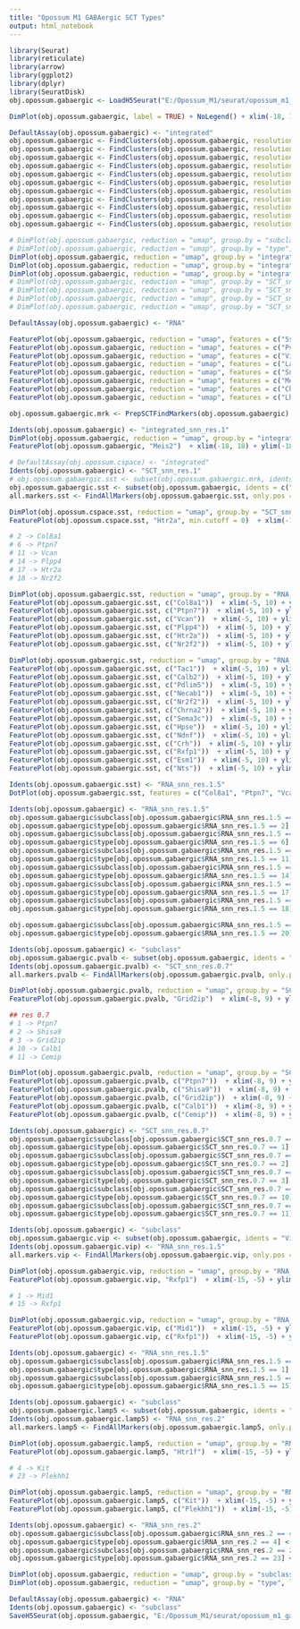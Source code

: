 ```yaml
---
title: "Opossum M1 GABAergic SCT Types"
output: html_notebook
---
```


```r

library(Seurat)
library(reticulate)
library(arrow)
library(ggplot2)
library(dplyr)
library(SeuratDisk)
obj.opossum.gabaergic <- LoadH5Seurat("E:/Opossum_M1/seurat/opossum_m1_gabaergic_sct_ext_rmv.h5seurat")

```


```r

DimPlot(obj.opossum.gabaergic, label = TRUE) + NoLegend() + xlim(-18, 18) + ylim(-18, 18) + coord_equal()

```


```r

DefaultAssay(obj.opossum.gabaergic) <- "integrated"
obj.opossum.gabaergic <- FindClusters(obj.opossum.gabaergic, resolution = 0.5, algorithm = 4, method = "igraph")
obj.opossum.gabaergic <- FindClusters(obj.opossum.gabaergic, resolution = 0.8, algorithm = 4, method = "igraph")
obj.opossum.gabaergic <- FindClusters(obj.opossum.gabaergic, resolution = 1, algorithm = 4, method = "igraph")
obj.opossum.gabaergic <- FindClusters(obj.opossum.gabaergic, resolution = 1.5, algorithm = 4, method = "igraph")
obj.opossum.gabaergic <- FindClusters(obj.opossum.gabaergic, resolution = 2, algorithm = 4, method = "igraph")
obj.opossum.gabaergic <- FindClusters(obj.opossum.gabaergic, resolution = 2.5, algorithm = 4, method = "igraph")
obj.opossum.gabaergic <- FindClusters(obj.opossum.gabaergic, resolution = 3, algorithm = 4, method = "igraph")
obj.opossum.gabaergic <- FindClusters(obj.opossum.gabaergic, resolution = 3.5, algorithm = 4, method = "igraph")
obj.opossum.gabaergic <- FindClusters(obj.opossum.gabaergic, resolution = 4, algorithm = 4, method = "igraph")
obj.opossum.gabaergic <- FindClusters(obj.opossum.gabaergic, resolution = 4.5, algorithm = 4, method = "igraph")
obj.opossum.gabaergic <- FindClusters(obj.opossum.gabaergic, resolution = 5, algorithm = 4, method = "igraph")

```


```r

# DimPlot(obj.opossum.gabaergic, reduction = "umap", group.by = "subclass", label = TRUE, label.size = 4, raster = FALSE) + NoLegend()  + xlim(-18, 18) + ylim(-18, 18) + coord_equal()
# DimPlot(obj.opossum.gabaergic, reduction = "umap", group.by = "type", label = TRUE, label.size = 4, raster = FALSE) + NoLegend()  + xlim(-18, 18) + ylim(-18, 18) + coord_equal()
DimPlot(obj.opossum.gabaergic, reduction = "umap", group.by = "integrated_snn_res.0.5", label = TRUE, label.size = 4, raster = FALSE) + NoLegend()  + xlim(-18, 18) + ylim(-18, 18) + coord_equal()
DimPlot(obj.opossum.gabaergic, reduction = "umap", group.by = "integrated_snn_res.0.8", label = TRUE, label.size = 4, raster = FALSE) + NoLegend()  + xlim(-18, 18) + ylim(-18, 18) + coord_equal()
DimPlot(obj.opossum.gabaergic, reduction = "umap", group.by = "integrated_snn_res.1", label = TRUE, label.size = 4, raster = FALSE) + NoLegend()  + xlim(-18, 18) + ylim(-18, 18) + coord_equal()
# DimPlot(obj.opossum.gabaergic, reduction = "umap", group.by = "SCT_snn_res.1.5", label = TRUE, label.size = 4, raster = FALSE) + NoLegend()  + xlim(-18, 18) + ylim(-18, 18) + coord_equal()
# DimPlot(obj.opossum.gabaergic, reduction = "umap", group.by = "SCT_snn_res.2", label = TRUE, label.size = 4, raster = FALSE) + NoLegend()  + xlim(-18, 18) + ylim(-18, 18) + coord_equal()
# DimPlot(obj.opossum.gabaergic, reduction = "umap", group.by = "SCT_snn_res.3", label = TRUE, label.size = 4, raster = FALSE) + NoLegend()  + xlim(-18, 18) + ylim(-18, 18) + coord_equal()
# DimPlot(obj.opossum.gabaergic, reduction = "umap", group.by = "SCT_snn_res.4", label = TRUE, label.size = 4, raster = FALSE) + NoLegend()  + xlim(-18, 18) + ylim(-18, 18) + coord_equal()

```


```r

DefaultAssay(obj.opossum.gabaergic) <- "RNA"

FeaturePlot(obj.opossum.gabaergic, reduction = "umap", features = c("Sst"), min.cutoff = 0) + xlim(-18, 18) + ylim(-18, 18) + coord_equal()
FeaturePlot(obj.opossum.gabaergic, reduction = "umap", features = c("Pvalb"), min.cutoff = 0) + xlim(-18, 18) + ylim(-18, 18) + coord_equal()
FeaturePlot(obj.opossum.gabaergic, reduction = "umap", features = c("Vip"), min.cutoff = 0) + xlim(-18, 18) + ylim(-18, 18) + coord_equal()
FeaturePlot(obj.opossum.gabaergic, reduction = "umap", features = c("Lamp5"), min.cutoff = 0) + xlim(-18, 18) + ylim(-18, 18) + coord_equal()
FeaturePlot(obj.opossum.gabaergic, reduction = "umap", features = c("Sncg"), min.cutoff = 0) + xlim(-18, 18) + ylim(-18, 18) + coord_equal()
FeaturePlot(obj.opossum.gabaergic, reduction = "umap", features = c("Meis2"), min.cutoff = 0) + xlim(-18, 18) + ylim(-18, 18) + coord_equal()
FeaturePlot(obj.opossum.gabaergic, reduction = "umap", features = c("Chodl"), min.cutoff = 0) + xlim(-18, 18) + ylim(-18, 18) + coord_equal()
FeaturePlot(obj.opossum.gabaergic, reduction = "umap", features = c("Lhx6"), min.cutoff = 0) + xlim(-18, 18) + ylim(-18, 18) + coord_equal()

```


```r

obj.opossum.gabaergic.mrk <- PrepSCTFindMarkers(obj.opossum.gabaergic)

```


```r

Idents(obj.opossum.gabaergic) <- "integrated_snn_res.1"
DimPlot(obj.opossum.gabaergic, reduction = "umap", group.by = "integrated_snn_res.1", label = TRUE, label.size = 4, raster = FALSE) + NoLegend()  + xlim(-18, 18) + ylim(-18, 18) + coord_equal()
FeaturePlot(obj.opossum.gabaergic, "Meis2")  + xlim(-18, 18) + ylim(-18, 18) + coord_equal()

```


```r

# DefaultAssay(obj.opossum.cspace) <- "integrated"
Idents(obj.opossum.gabaergic) <- "SCT_snn_res.1"
# obj.opossum.gabaergic.sst <- subset(obj.opossum.gabaergic.mrk, idents = c("5", "7", "9", "12", "14", "17", "20"))
obj.opossum.gabaergic.sst <- subset(obj.opossum.gabaergic, idents = c("4", "7", "8", "10", "16", "19"))
all.markers.sst <- FindAllMarkers(obj.opossum.gabaergic.sst, only.pos = TRUE)

```


```r

DimPlot(obj.opossum.cspace.sst, reduction = "umap", group.by = "SCT_snn_res.1", label = TRUE, label.size = 4, raster = FALSE) + NoLegend()  + xlim(-18, 18) + ylim(-18, 18) + coord_equal()
FeaturePlot(obj.opossum.cspace.sst, "Htr2a", min.cutoff = 0)  + xlim(-18, 18) + ylim(-18, 18) + coord_equal()

```


```r

# 2 -> Col8a1
# 6 -> Ptpn7
# 11 -> Vcan
# 14 -> Plpp4
# 17 -> Htr2a
# 18 -> Nr2f2

DimPlot(obj.opossum.gabaergic.sst, reduction = "umap", group.by = "RNA_snn_res.1.5", label = TRUE, label.size = 4, raster = FALSE) + NoLegend()  + xlim(-5, 10) + ylim(-10, 5) + coord_equal()
FeaturePlot(obj.opossum.gabaergic.sst, c("Col8a1"))  + xlim(-5, 10) + ylim(-10, 5) + coord_equal()
FeaturePlot(obj.opossum.gabaergic.sst, c("Ptpn7"))  + xlim(-5, 10) + ylim(-10, 5) + coord_equal()
FeaturePlot(obj.opossum.gabaergic.sst, c("Vcan"))  + xlim(-5, 10) + ylim(-10, 5) + coord_equal()
FeaturePlot(obj.opossum.gabaergic.sst, c("Plpp4"))  + xlim(-5, 10) + ylim(-10, 5) + coord_equal()
FeaturePlot(obj.opossum.gabaergic.sst, c("Htr2a"))  + xlim(-5, 10) + ylim(-10, 5) + coord_equal()
FeaturePlot(obj.opossum.gabaergic.sst, c("Nr2f2"))  + xlim(-5, 10) + ylim(-10, 5) + coord_equal()

```



```r

DimPlot(obj.opossum.gabaergic.sst, reduction = "umap", group.by = "RNA_snn_res.1.5", label = TRUE, label.size = 4, raster = FALSE) + NoLegend()  + xlim(-5, 10) + ylim(-10, 5) + coord_equal()
FeaturePlot(obj.opossum.gabaergic.sst, c("Tac1"))  + xlim(-5, 10) + ylim(-10, 5) + coord_equal()
FeaturePlot(obj.opossum.gabaergic.sst, c("Calb2"))  + xlim(-5, 10) + ylim(-10, 5) + coord_equal()
FeaturePlot(obj.opossum.gabaergic.sst, c("Pdlim5"))  + xlim(-5, 10) + ylim(-10, 5) + coord_equal()
FeaturePlot(obj.opossum.gabaergic.sst, c("Necab1"))  + xlim(-5, 10) + ylim(-10, 5) + coord_equal()
FeaturePlot(obj.opossum.gabaergic.sst, c("Nr2f2"))  + xlim(-5, 10) + ylim(-10, 5) + coord_equal()
FeaturePlot(obj.opossum.gabaergic.sst, c("Chrna2"))  + xlim(-5, 10) + ylim(-10, 5) + coord_equal()
FeaturePlot(obj.opossum.gabaergic.sst, c("Sema3c"))  + xlim(-5, 10) + ylim(-10, 5) + coord_equal()
FeaturePlot(obj.opossum.gabaergic.sst, c("Hpse"))  + xlim(-5, 10) + ylim(-10, 5) + coord_equal()
FeaturePlot(obj.opossum.gabaergic.sst, c("Ndnf"))  + xlim(-5, 10) + ylim(-10, 5) + coord_equal()
FeaturePlot(obj.opossum.gabaergic.sst, c("Crh"))  + xlim(-5, 10) + ylim(-10, 5) + coord_equal()
FeaturePlot(obj.opossum.gabaergic.sst, c("Rxfp1"))  + xlim(-5, 10) + ylim(-10, 5) + coord_equal()
FeaturePlot(obj.opossum.gabaergic.sst, c("Esm1"))  + xlim(-5, 10) + ylim(-10, 5) + coord_equal()
FeaturePlot(obj.opossum.gabaergic.sst, c("Nts"))  + xlim(-5, 10) + ylim(-10, 5) + coord_equal()

```


```r

Idents(obj.opossum.gabaergic.sst) <- "RNA_snn_res.1.5"
DotPlot(obj.opossum.gabaergic.sst, features = c("Col8a1", "Ptpn7", "Vcan", "Plpp4", "Htr2a", "Nr2f2"))

```


```r

Idents(obj.opossum.gabaergic) <- "RNA_snn_res.1.5"
obj.opossum.gabaergic$subclass[obj.opossum.gabaergic$RNA_snn_res.1.5 == 2] <- "Sst"
obj.opossum.gabaergic$type[obj.opossum.gabaergic$RNA_snn_res.1.5 == 2] <- "Sst Col8a1"
obj.opossum.gabaergic$subclass[obj.opossum.gabaergic$RNA_snn_res.1.5 == 6] <- "Sst"
obj.opossum.gabaergic$type[obj.opossum.gabaergic$RNA_snn_res.1.5 == 6] <- "Sst Ptpn7"
obj.opossum.gabaergic$subclass[obj.opossum.gabaergic$RNA_snn_res.1.5 == 11] <- "Sst"
obj.opossum.gabaergic$type[obj.opossum.gabaergic$RNA_snn_res.1.5 == 11] <- "Sst Vcan"
obj.opossum.gabaergic$subclass[obj.opossum.gabaergic$RNA_snn_res.1.5 == 14] <- "Sst"
obj.opossum.gabaergic$type[obj.opossum.gabaergic$RNA_snn_res.1.5 == 14] <- "Sst Plpp4"
obj.opossum.gabaergic$subclass[obj.opossum.gabaergic$RNA_snn_res.1.5 == 17] <- "Sst"
obj.opossum.gabaergic$type[obj.opossum.gabaergic$RNA_snn_res.1.5 == 17] <- "Sst Htr2a"
obj.opossum.gabaergic$subclass[obj.opossum.gabaergic$RNA_snn_res.1.5 == 18] <- "Sst"
obj.opossum.gabaergic$type[obj.opossum.gabaergic$RNA_snn_res.1.5 == 18] <- "Sst Nr2f2"

obj.opossum.gabaergic$subclass[obj.opossum.gabaergic$RNA_snn_res.1.5 == 20] <- "Sst Chodl"
obj.opossum.gabaergic$type[obj.opossum.gabaergic$RNA_snn_res.1.5 == 20] <- "Sst Chodl"

```


```r

Idents(obj.opossum.gabaergic) <- "subclass"
obj.opossum.gabaergic.pvalb <- subset(obj.opossum.gabaergic, idents = "Pvalb")
Idents(obj.opossum.gabaergic.pvalb) <- "SCT_snn_res.0.7"
all.markers.pvalb <- FindAllMarkers(obj.opossum.gabaergic.pvalb, only.pos = TRUE)

```


```r

DimPlot(obj.opossum.gabaergic.pvalb, reduction = "umap", group.by = "SCT_snn_res.0.7", label = TRUE, label.size = 4, raster = FALSE) + NoLegend()  + xlim(-8, 9) + ylim(-2, 15) + coord_equal()
FeaturePlot(obj.opossum.gabaergic.pvalb, "Grid2ip")  + xlim(-8, 9) + ylim(-2, 15) + coord_equal()

```


```r

## res 0.7
# 1 -> Ptpn7
# 2 -> Shisa9
# 3 -> Grid2ip
# 10 -> Calb1
# 11 -> Cemip

DimPlot(obj.opossum.gabaergic.pvalb, reduction = "umap", group.by = "SCT_snn_res.0.7", label = TRUE, label.size = 4, raster = FALSE) + NoLegend()  + xlim(-8, 9) + ylim(-2, 15) + coord_equal()
FeaturePlot(obj.opossum.gabaergic.pvalb, c("Ptpn7"))  + xlim(-8, 9) + ylim(-2, 15) + coord_equal()
FeaturePlot(obj.opossum.gabaergic.pvalb, c("Shisa9"))  + xlim(-8, 9) + ylim(-2, 15) + coord_equal()
FeaturePlot(obj.opossum.gabaergic.pvalb, c("Grid2ip"))  + xlim(-8, 9) + ylim(-2, 15) + coord_equal()
FeaturePlot(obj.opossum.gabaergic.pvalb, c("Calb1"))  + xlim(-8, 9) + ylim(-2, 15) + coord_equal()
FeaturePlot(obj.opossum.gabaergic.pvalb, c("Cemip"))  + xlim(-8, 9) + ylim(-2, 15) + coord_equal()

```


```r

Idents(obj.opossum.gabaergic) <- "SCT_snn_res.0.7"
obj.opossum.gabaergic$subclass[obj.opossum.gabaergic$SCT_snn_res.0.7 == 1] <- "Pvalb"
obj.opossum.gabaergic$type[obj.opossum.gabaergic$SCT_snn_res.0.7 == 1] <- "Pvalb Ptpn7"
obj.opossum.gabaergic$subclass[obj.opossum.gabaergic$SCT_snn_res.0.7 == 2] <- "Pvalb"
obj.opossum.gabaergic$type[obj.opossum.gabaergic$SCT_snn_res.0.7 == 2] <- "Pvalb Shisa9"
obj.opossum.gabaergic$subclass[obj.opossum.gabaergic$SCT_snn_res.0.7 == 3] <- "Pvalb"
obj.opossum.gabaergic$type[obj.opossum.gabaergic$SCT_snn_res.0.7 == 3] <- "Pvalb Grid2ip"
obj.opossum.gabaergic$subclass[obj.opossum.gabaergic$SCT_snn_res.0.7 == 10] <- "Pvalb"
obj.opossum.gabaergic$type[obj.opossum.gabaergic$SCT_snn_res.0.7 == 10] <- "Pvalb Calb1"
obj.opossum.gabaergic$subclass[obj.opossum.gabaergic$SCT_snn_res.0.7 == 11] <- "Pvalb"
obj.opossum.gabaergic$type[obj.opossum.gabaergic$SCT_snn_res.0.7 == 11] <- "Pvalb Cemip"

```


```r

Idents(obj.opossum.gabaergic) <- "subclass"
obj.opossum.gabaergic.vip <- subset(obj.opossum.gabaergic, idents = "Vip")
Idents(obj.opossum.gabaergic.vip) <- "RNA_snn_res.1.5"
all.markers.vip <- FindAllMarkers(obj.opossum.gabaergic.vip, only.pos = TRUE)

```


```r

DimPlot(obj.opossum.gabaergic.vip, reduction = "umap", group.by = "RNA_snn_res.1.5", label = TRUE, label.size = 4, raster = FALSE) + NoLegend()  + xlim(-15, -5) + ylim(-8, 2) + coord_equal()
FeaturePlot(obj.opossum.gabaergic.vip, "Rxfp1")  + xlim(-15, -5) + ylim(-8, 2) + coord_equal()

```


```r

# 1 -> Mid1
# 15 -> Rxfp1

DimPlot(obj.opossum.gabaergic.vip, reduction = "umap", group.by = "RNA_snn_res.1.5", label = TRUE, label.size = 4, raster = FALSE) + NoLegend()  + xlim(-15, -5) + ylim(-8, 2) + coord_equal()
FeaturePlot(obj.opossum.gabaergic.vip, c("Mid1"))  + xlim(-15, -5) + ylim(-8, 2) + coord_equal()
FeaturePlot(obj.opossum.gabaergic.vip, c("Rxfp1"))  + xlim(-15, -5) + ylim(-8, 2) + coord_equal()

```


```r

Idents(obj.opossum.gabaergic) <- "RNA_snn_res.1.5"
obj.opossum.gabaergic$subclass[obj.opossum.gabaergic$RNA_snn_res.1.5 == 1] <- "Vip"
obj.opossum.gabaergic$type[obj.opossum.gabaergic$RNA_snn_res.1.5 == 1] <- "Vip Mid1"
obj.opossum.gabaergic$subclass[obj.opossum.gabaergic$RNA_snn_res.1.5 == 15] <- "Vip"
obj.opossum.gabaergic$type[obj.opossum.gabaergic$RNA_snn_res.1.5 == 15] <- "Vip Rxfp1"

```


```r

Idents(obj.opossum.gabaergic) <- "subclass"
obj.opossum.gabaergic.lamp5 <- subset(obj.opossum.gabaergic, idents = "Lamp5")
Idents(obj.opossum.gabaergic.lamp5) <- "RNA_snn_res.2"
all.markers.lamp5 <- FindAllMarkers(obj.opossum.gabaergic.lamp5, only.pos = TRUE)

```


```r

DimPlot(obj.opossum.gabaergic.lamp5, reduction = "umap", group.by = "RNA_snn_res.2", label = TRUE, label.size = 4, raster = FALSE) + NoLegend()  + xlim(-15, -5) + ylim(0, 10) + coord_equal()
FeaturePlot(obj.opossum.gabaergic.lamp5, "Htr1f")  + xlim(-15, -5) + ylim(0, 10) + coord_equal()

```


```r

# 4 -> Kit
# 23 -> Plekhh1

DimPlot(obj.opossum.gabaergic.lamp5, reduction = "umap", group.by = "RNA_snn_res.2", label = TRUE, label.size = 4, raster = FALSE) + NoLegend()  + xlim(-15, -5) + ylim(0, 10) + coord_equal()
FeaturePlot(obj.opossum.gabaergic.lamp5, c("Kit"))  + xlim(-15, -5) + ylim(0, 10) + coord_equal()
FeaturePlot(obj.opossum.gabaergic.lamp5, c("Plekhh1"))  + xlim(-15, -5) + ylim(0, 10) + coord_equal()

```


```r

Idents(obj.opossum.gabaergic) <- "RNA_snn_res.2"
obj.opossum.gabaergic$subclass[obj.opossum.gabaergic$RNA_snn_res.2 == 4] <- "Lamp5"
obj.opossum.gabaergic$type[obj.opossum.gabaergic$RNA_snn_res.2 == 4] <- "Lamp5 Kit"
obj.opossum.gabaergic$subclass[obj.opossum.gabaergic$RNA_snn_res.2 == 23] <- "Lamp5"
obj.opossum.gabaergic$type[obj.opossum.gabaergic$RNA_snn_res.2 == 23] <- "Lamp5 Plekhh1"

```


```r

DimPlot(obj.opossum.gabaergic, reduction = "umap", group.by = "subclass", label = TRUE, label.size = 4, raster = FALSE) + NoLegend()  + xlim(-18, 18) + ylim(-18, 18) + coord_equal()
DimPlot(obj.opossum.gabaergic, reduction = "umap", group.by = "type", label = TRUE, label.size = 3, raster = FALSE) + NoLegend()  + xlim(-18, 18) + ylim(-18, 18) + coord_equal()

```


```r

DefaultAssay(obj.opossum.gabaergic) <- "RNA"
Idents(obj.opossum.gabaergic) <- "subclass"
SaveH5Seurat(obj.opossum.gabaergic, "E:/Opossum_M1/seurat/opossum_m1_gabaergic.h5seurat", overwrite = TRUE, verbose = TRUE)

```

